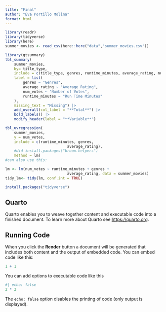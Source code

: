 ```yaml
---
title: "Final"
author: "Eva Portillo Molina"
format: html
---
```

```r

library(readr)
library(tidyverse)
library(here)
summer_movies <- read_csv(here::here("data","summer_movies.csv"))

```
```r
library(gtsummary)
tbl_summary(
	summer_movies,
	by= title_type,
	include = c(title_type, genres, runtime_minutes, average_rating, num_votes),
	label = list(
		genres ~ "Genres",
		average_rating ~ "Average Rating",
		num_votes ~ "Number of Votes",
		runtime_minutes ~ "Run Time Minutes"
	),
	missing_text = "Missing") |>
	add_overall(col_label = "**Total**") |>
	bold_labels() |>
	modify_header(label = "**Variable**")


```


```r
tbl_uvregression(
	summer_movies,
	y = num_votes,
	include = c(runtime_minutes, genres,
							average_rating),
	#did install.packages("broom.helpers")
	method = lm)
#can also use this:

lm <- lm(num_votes ~ runtime_minutes + genres +
							average_rating, data = summer_movies)
tidy_lm<- tidy(lm, conf.int = TRUE)

install.packages("tidyverse")

```



## Quarto

Quarto enables you to weave together content and executable code into a finished document. To learn more about Quarto see <https://quarto.org>.

## Running Code

When you click the **Render** button a document will be generated that includes both content and the output of embedded code. You can embed code like this:

```r
1 + 1
```

You can add options to executable code like this 

```r
#| echo: false
2 * 2
```

The `echo: false` option disables the printing of code (only output is displayed).
